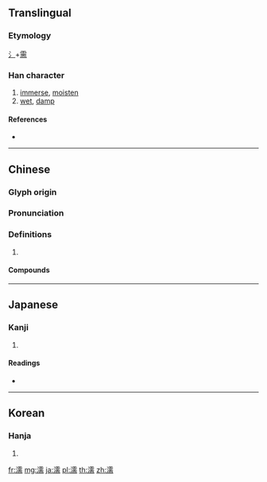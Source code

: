 ==Translingual==

===Etymology===
[[氵]]+[[需]]

===Han character===
{{Han char|rn=85|rad=水|as=14|sn=17|four=31127|canj=EMBB}}

# [[immerse]], [[moisten]]
# [[wet]], [[damp]]

====References====
* {{Han ref|kx=0656.080|dkj=18504|dj=1066.120|hdz=31768.030|uh=6FE1|ud=28641|bh=C0E1|bd=49377}}

----

==Chinese==
{{zh-forms}}

===Glyph origin===
{{Han etym}}

===Pronunciation===
{{zh-pron
|m=rú
|c=jyu4
|mc=y
|oc=y
|cat=
}}

===Definitions===
{{zh-hanzi}}

# {{rfdef|zh}}

====Compounds====
{{zh-der|以沫相濡|日濡月染|沾濡|洽濡|涵濡|涸鱗濡沫|澍濡|濡化|濡忍|濡染|濡沫涸轍|濡溼|濡滯|濡筆|濡跡|濡首|狐濡尾|目染耳濡|相呴相濡|相濡以沫|耳染目濡|耳濡目染|霑濡}}

----

==Japanese==

===Kanji===
{{ja-kanji|grade=n|rs=水14}}

# {{defn|lang=ja|sort=水14}}

====Readings====
* {{ja-readings|on=[[じゅ]] (ju), [[にゅ]] (nyu)|kun=[[うるおう]] (uruou), [[ぬれる]] (nureru), [[うるおす]] (uruosu)}}

----

==Korean==

===Hanja===
{{ko-hanja|hangeul=유|eumhun=|rv=yu|mr=yu|y=yu}}

# {{defn|lang=ko|sort=水14}}

[[fr:濡]]
[[mg:濡]]
[[ja:濡]]
[[pl:濡]]
[[th:濡]]
[[zh:濡]]